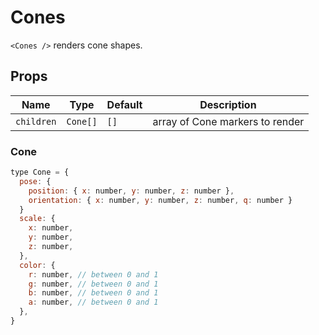 
# Cones

`<Cones />` renders cone shapes.

## Props

| Name       | Type     | Default | Description                     |
| ---------- | -------- | ------- | ------------------------------- |
| `children` | `Cone[]` | `[]`    | array of Cone markers to render |

### Cone

```js
type Cone = {
  pose: {
    position: { x: number, y: number, z: number },
    orientation: { x: number, y: number, z: number, q: number }
  }
  scale: {
    x: number,
    y: number,
    z: number,
  },
  color: {
    r: number, // between 0 and 1
    g: number, // between 0 and 1
    b: number, // between 0 and 1
    a: number, // between 0 and 1
  },
}
```

<Cones />
